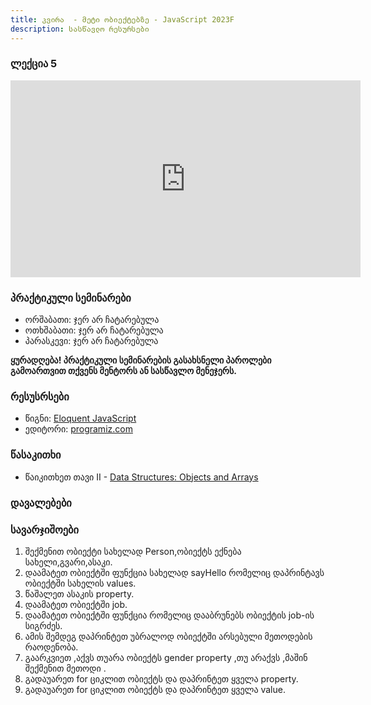 ```yaml
---
title: კვირა  - მეტი ობიექტებზე - JavaScript 2023F
description: სასწავლო რესურსები
---
```



### ლექცია 5
<iframe width="560" height="315" src="https://www.youtube.com/embed/2O_dcb5tuEY" title="YouTube video player" frameborder="0" allow="accelerometer; autoplay; clipboard-write; encrypted-media; gyroscope; picture-in-picture; web-share" allowfullscreen></iframe>

### პრაქტიკული სემინარები
- ორშაბათი: ჯერ არ ჩატარებულა
- ოთხშაბათი: ჯერ არ ჩატარებულა
- პარასკევი: ჯერ არ ჩატარებულა

**ყურადღება! პრაქტიკული სემინარების გასახსნელი პაროლები გამოართვით თქვენს მენტორს ან სასწავლო მენეჯერს.**

### რესუსრსები
- წიგნი: [Eloquent JavaScript](https://eloquentjavascript.net/)
- ედიტორი: [programiz.com](https://www.programiz.com/javascript/online-compiler/)

### წასაკითხი
- წაიკითხეთ თავი II - [Data Structures: Objects and Arrays](https://eloquentjavascript.net/04_data.html)

### დავალებები


### სავარჯიშოები

1. შექმენით ობიექტი სახელად Person,ობიექტს ექნება სახელი,გვარი,ასაკი.
1. დაამატეთ ობიექტში  ფუნქცია სახელად  sayHello რომელიც დაპრინტავს ობიექტში 
სახელის values.
1. წაშალეთ ასაკის property.
1. დაამატეთ ობიექტში job.
1. დაამატეთ ობიექტში ფუნქცია რომელიც დააბრუნებს ობიექტის job-ის სიგრძეს.
1. ამის შემდეგ დაპრინტეთ უბრალოდ ობიექტში არსებული მეთოდების რაოდენობა.
1. გაარკვიეთ ,აქვს თუარა ობიექტს gender property ,თუ არაქვს ,მაშინ შექმენით მეთოდი .
1. გადაუარეთ for ციკლით ობიექტს და დაპრინტეთ ყველა property.
1. გადაუარეთ for ციკლით ობიექტს და დაპრინტეთ ყველა value. 